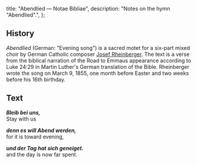   title: "Abendlied — Notae Bibliae",
  description: "Notes on the hymn \"Abendlied\".",
};

<Initial text="Abendlied" />

## History

*Abendlied* (German: "Evening song") is a sacred motet for a six-part mixed choir by German Catholic composer [Josef Rheinberger](/liturgy/music/composers/josef-rheinberger). The text is a verse from the biblical narration of the Road to Emmaus appearance according to Luke 24:29 in Martin Luther's German translation of the Bible. Rheinberger wrote the song on March 9, 1855, one month before Easter and two weeks before his 16th birthday.

## Text

***Bleib bei uns,***<br/>
Stay with us

***denn es will Abend werden,***<br/>
for it is toward evening,

***und der Tag hat sich geneiget.***<br/>
and the day is now far spent.
